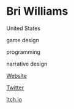 # Bri Williams

<Location>

United States

</Location>



<Skills>

game design

programming

narrative design

</Skills>

<Personal>

[Website](https://briwilliams.co/)

[Twitter](https://twitter.com/renegadehanar)

[Itch.io](https://oneoffpixel.itch.io/)

</Personal>


